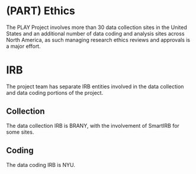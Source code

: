 # (PART) Ethics {-}

The PLAY Project involves more than 30 data collection sites in the United States and an additional number of data coding and analysis sites across North America, as such managing research ethics reviews and approvals is a major effort.

# IRB

The project team has separate IRB entities involved in the data collection and data coding portions of the project.

## Collection

The data collection IRB is BRANY, with the involvement of SmartIRB for some sites.

## Coding

The data coding IRB is NYU.


